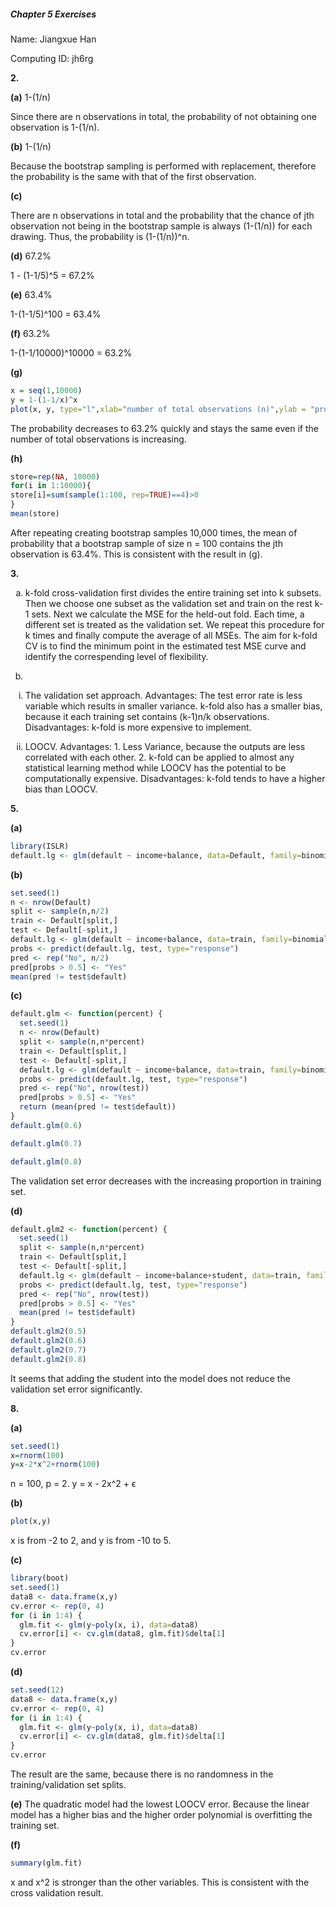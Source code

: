 
##### Chapter 5 Exercises
Name: Jiangxue Han

Computing ID: jh6rg

**2.**

**(a)**
1-(1/n)

Since there are n observations in total, the probability of not obtaining one observation is 1-(1/n).

**(b)**
1-(1/n)

Because the bootstrap sampling is performed with replacement, therefore the probability is the same with that of the first observation.

**(c)**

There are n observations in total and the probability that the chance of jth observation not being in the bootstrap sample is always (1-(1/n)) for each drawing. Thus, the probability is  (1-(1/n))^n.

**(d)**
67.2%

1 - (1-1/5)^5 = 67.2%

**(e)**
63.4%

1-(1-1/5)^100 = 63.4%

**(f)**
63.2%

1-(1-1/10000)^10000 = 63.2%

**(g)**
```r
x = seq(1,10000)
y = 1-(1-1/x)^x
plot(x, y, type="l",xlab="number of total observations (n)",ylab = "probability")
```

The probability decreases to 63.2% quickly and stays the same even if the number of total observations is increasing.

**(h)**
```r
store=rep(NA, 10000)
for(i in 1:10000){
store[i]=sum(sample(1:100, rep=TRUE)==4)>0 
}
mean(store)
```

After repeating creating bootstrap samples 10,000 times, the mean of probability that a bootstrap sample of size n = 100 contains the jth observation is 63.4%. This is consistent with the result in (g).

**3.**

(a)
k-fold cross-validation first divides the entire training set into k subsets. Then we choose one subset as the validation set and train on the rest k-1 sets. Next we calculate the MSE for the held-out fold. Each time, a different set is treated as the validation set. We repeat this procedure for k times and finally compute the average of all MSEs. The aim for k-fold CV is to find the minimum point in the estimated test MSE curve and identify the correspending level of flexibility.

(b)
i. The validation set approach. Advantages: The test error rate is less variable which results in smaller variance. k-fold also has a smaller bias, because it each training set contains (k-1)n/k observations. Disadvantages: k-fold is more expensive to implement.

ii. LOOCV. Advantages: 1. Less Variance, because the outputs are less correlated with each other. 2. k-fold can be applied to almost any statistical learning method while LOOCV has the potential to be computationally expensive. Disadvantages: k-fold tends to have a higher bias than LOOCV.

**5.**

**(a)**
```r
library(ISLR)
default.lg <- glm(default ~ income+balance, data=Default, family=binomial)
```

**(b)**
```r
set.seed(1)
n <- nrow(Default)
split <- sample(n,n/2)
train <- Default[split,]
test <- Default[-split,]
default.lg <- glm(default ~ income+balance, data=train, family=binomial)
probs <- predict(default.lg, test, type="response")
pred <- rep("No", n/2)
pred[probs > 0.5] <- "Yes"
mean(pred != test$default)
```

**(c)**
```r
default.glm <- function(percent) {
  set.seed(1)
  n <- nrow(Default)
  split <- sample(n,n*percent)
  train <- Default[split,]
  test <- Default[-split,]
  default.lg <- glm(default ~ income+balance, data=train, family=binomial)
  probs <- predict(default.lg, test, type="response")
  pred <- rep("No", nrow(test))
  pred[probs > 0.5] <- "Yes"
  return (mean(pred != test$default))
}
default.glm(0.6)        

default.glm(0.7)

default.glm(0.8)
```

The validation set error decreases with the increasing proportion in training set.

**(d)**
```r
default.glm2 <- function(percent) {
  set.seed(1)
  split <- sample(n,n*percent)
  train <- Default[split,]
  test <- Default[-split,]
  default.lg <- glm(default ~ income+balance+student, data=train, family=binomial)
  probs <- predict(default.lg, test, type="response")
  pred <- rep("No", nrow(test))
  pred[probs > 0.5] <- "Yes"
  mean(pred != test$default)
}
default.glm2(0.5)
default.glm2(0.6)
default.glm2(0.7)
default.glm2(0.8)
```

It seems that adding the student into the model does not reduce the validation set error significantly.

**8.**

**(a)**
```r
set.seed(1)
x=rnorm(100)
y=x-2*x^2+rnorm(100)
```

n = 100, p = 2.
y = x - 2x^2 + ϵ

**(b)**
```r
plot(x,y)
```

x is from -2 to 2, and y is from -10 to 5.

**(c)**
```r
library(boot)
set.seed(1)
data8 <- data.frame(x,y)
cv.error <- rep(0, 4)
for (i in 1:4) {
  glm.fit <- glm(y~poly(x, i), data=data8)
  cv.error[i] <- cv.glm(data8, glm.fit)$delta[1]
}
cv.error
```

**(d)**
```r
set.seed(12)
data8 <- data.frame(x,y)
cv.error <- rep(0, 4)
for (i in 1:4) {
  glm.fit <- glm(y~poly(x, i), data=data8)
  cv.error[i] <- cv.glm(data8, glm.fit)$delta[1]
}
cv.error
```

The result are the same, because there is no randomness in the training/validation set splits.

**(e)**
The quadratic model had the lowest LOOCV error. Because the linear model has a higher bias and the higher order polynomial is overfitting the training set.

**(f)**
```r
summary(glm.fit)
```

x and x^2 is stronger than the other variables. This is consistent with the cross validation result.
